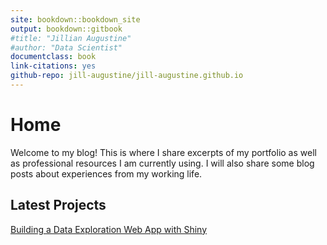 ```yaml
--- 
site: bookdown::bookdown_site
output: bookdown::gitbook
#title: "Jillian Augustine"
#author: "Data Scientist"
documentclass: book
link-citations: yes
github-repo: jill-augustine/jill-augustine.github.io
---
```

# Home {-}

Welcome to my blog! This is where I share excerpts of my portfolio as well as professional resources I am currently using. I will also share some blog posts about experiences from my working life.

## Latest Projects

[Building a Data Exploration Web App with Shiny](data-exploration-with-shiny.html)
